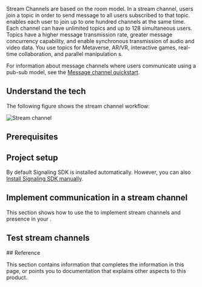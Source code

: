 

Stream Channels are based on the room model. In a stream channel, users join a topic in order to send message to all users subscribed to that topic.  <Vg k="MESS"/> enables each user to join up to one hundred channels at the same time. Each channel can have unlimited topics and up to 128 simultaneous users. Topics have a higher message transmission rate, greater message concurrency capability, and enable synchronous transmission of audio and video data. You use topics for Metaverse, AR/VR, interactive games, real-time collaboration, and parallel manipulation <Vpl k="CLIENT" />s.

For information about message channels where users communicate using a pub-sub model, see the [Message channel quickstart](/en/signaling/develop/get-started-sdk).

## Understand the tech

The following figure shows the stream channel workflow:

![Stream channel](/images/signaling/stream-channel-workflow.svg)

## Prerequisites

<Prerequisites />

## Project setup

<Setup />


By default Signaling SDK is installed automatically. However, you can also [Install Signaling SDK manually](../reference/downloads#through-the-agora-website).

## Implement communication in a stream channel

This section shows how to use the <Vpd k="SDK" /> to implement stream channels and presence in your <Vpl k="CLIENT" />.

<ProjectImplement/>

## Test stream channels

<ProjectTest/>

<PlatformWrapper platform="web">
## Reference

This section contains information that completes the information in this page, or points you to documentation that explains other aspects to this
product.

<Reference/>
</PlatformWrapper>
